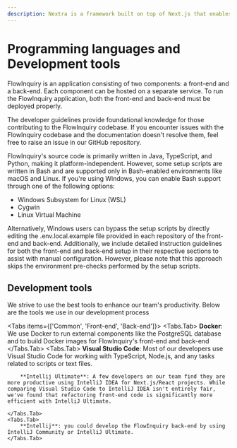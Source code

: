 ```yaml
---
description: Nextra is a framework built on top of Next.js that enables the creation of content-focused websites. It combines the robust features of Next.js with enhanced capabilities for crafting Markdown-based content.
---
```



# Programming languages and Development tools

FlowInquiry is an application consisting of two components: a front-end and a back-end. Each component can be hosted on a separate service. To run the FlowInquiry application, both the front-end and back-end must be deployed properly.

The developer guidelines provide foundational knowledge for those contributing to the FlowInquiry codebase. If you encounter issues with the FlowInquiry codebase and the documentation doesn't resolve them, feel free to raise an issue in our GitHub repository.

FlowInquiry's source code is primarily written in Java, TypeScript, and Python, making it platform-independent. However, some setup scripts are written in Bash and are supported only in Bash-enabled environments like macOS and Linux. If you're using Windows, you can enable Bash support through one of the following options:

- Windows Subsystem for Linux (WSL)
- Cygwin
- Linux Virtual Machine

<Callout type="info" emoji="ℹ️">
  Alternatively, Windows users can bypass the setup scripts by directly editing
  the .env.local.example file provided in each repository of the front-end and
  back-end. Additionally, we include detailed instruction guidelines for both
  the front-end and back-end setup in their respective sections to assist with
  manual configuration. However, please note that this approach skips the
  environment pre-checks performed by the setup scripts.
</Callout>

## Development tools

We strive to use the best tools to enhance our team's productivity. Below are the tools we use in our development process

<Tabs items={['Common', 'Front-end', 'Back-end']}>
    <Tabs.Tab>
        **Docker**: We use Docker to run external components like the PostgreSQL database and to build Docker images for FlowInquiry's front-end and back-end
    </Tabs.Tab>
    <Tabs.Tab>
        **Visual Studio Code**: Most of our developers use Visual Studio Code for working with TypeScript, Node.js, and any tasks related to scripts or text files.

        **Intellij Ultimate**: A few developers on our team find they are more productive using IntelliJ IDEA for Next.js/React projects. While comparing Visual Studio Code to IntelliJ IDEA isn't entirely fair, we've found that refactoring front-end code is significantly more efficient with IntelliJ Ultimate.

    </Tabs.Tab>
    <Tabs.Tab>
        **Intellij**: you could develop the FlowInquiry back-end by using IntelliJ Community or IntelliJ Ultimate.
    </Tabs.Tab>

</Tabs>
